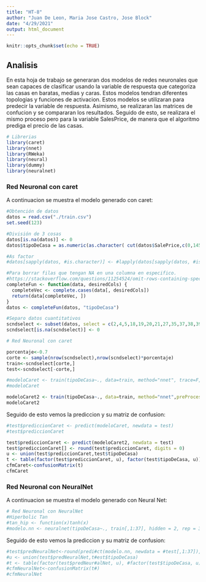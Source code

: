 ```yaml
---
title: "HT-8"
author: "Juan De Leon, Maria Jose Castro, Jose Block"
date: "4/29/2021"
output: html_document
---
```


```r
knitr::opts_chunk$set(echo = TRUE)
```

## Analisis

En esta hoja de trabajo se generaran dos modelos de redes neuronales que sean capaces de clasificar usando la variable de respuesta que categoriza las casas en baratas, medias y caras. Estos modelos tendran diferentes topologias y funciones de activacion. Estos modelos se utilizaran para predecir la variable de respuesta. Asimismo, se realizaran las matrices de confucion y se compararan los resultados. Seguido de esto, se realizara el mismo proceso pero para la variable SalesPrice, de manera que el algoritmo prediga el precio de las casas. 

```r
# Librerias
library(caret)
library(nnet)
library(RWeka)
library(neural)
library(dummy)
library(neuralnet)
```

### Red Neuronal con caret

A continuacion se muestra el modelo generado con caret: 

```r
#Obtención de datos
datos = read.csv("./train.csv")
set.seed(123)

#División de 3 cosas
datos[is.na(datos)] <- 0
datos$tipoDeCasa = as.numeric(as.character( cut(datos$SalePrice,c(0,145000,205000,410000), labels = c(1, 2, 3))))

#As factor
#datos[sapply(datos, #is.character)] <- #lapply(datos[sapply(datos, #is.character)],as.factor)

#Para borrar filas que tengan NA en una columna en especifico.
#https://stackoverflow.com/questions/11254524/omit-rows-containing-specific-column-of-na
completeFun <- function(data, desiredCols) {
  completeVec <- complete.cases(data[, desiredCols])
  return(data[completeVec, ])
}
datos <- completeFun(datos, "tipoDeCasa")

#Separo datos cuantitativos
scndselect <- subset(datos, select = c(2,4,5,18,19,20,21,27,35,37,38,39,44,45,46,47,48,49,50,51,52,53,55,57,60,62,63,67,68,69,70,71,72,76,77,78,82))
scndselect[is.na(scndselect)] <- 0

# Red Neuronal con caret

porcentaje<-0.7
corte <- sample(nrow(scndselect),nrow(scndselect)*porcentaje)
train<-scndselect[corte,]
test<-scndselect[-corte,]

#modeloCaret <- train(tipoDeCasa~., data=train, method="nnet", trace=F, linout = TRUE)
#modeloCaret

modeloCaret2 <- train(tipoDeCasa~., data=train, method="nnet",preProcess=c("scale","center"), na.action = na.omit,linout = TRUE)
modeloCaret2
```

Seguido de esto vemos la prediccion y su matriz de confusion:

```r
#test$prediccionCaret <- predict(modeloCaret, newdata = test)
#test$prediccionCaret

test$prediccionCaret <- predict(modeloCaret2, newdata = test)
test$prediccionCaret[] <- round(test$prediccionCaret, digits = 0)
u <- union(test$prediccionCaret,test$tipoDeCasa)
t <- table(factor(test$prediccionCaret, u), factor(test$tipoDeCasa, u))
cfmCaret<-confusionMatrix(t)
cfmCaret


```

### Red Neuronal con NeuralNet

A continuacion se muestra el modelo generado con Neural Net: 

```r
# Red Neuronal con NeuralNet
#Hiperbolic Tan
#tan_hip <- function(x)tanh(x)
#modelo.nn <- neuralnet(tipoDeCasa~., train[,1:37], hidden = 2, rep = 3, linear.output = TRUE, act.fct = tan_hip)
```

Seguido de esto vemos la prediccion y su matriz de confusion:

```r

#test$predNeuralNet<-round(predi#ct(modelo.nn, newdata = #test[,1:37]),digits =  0)
#u <- union(test$predNeuralNet,t#est$tipoDeCasa)
#t <- table(factor(test$predNeur#alNet, u), #factor(test$tipoDeCasa, u))
#cfmNeuralNet<-confusionMatrix(t#)
#cfmNeuralNet
```


